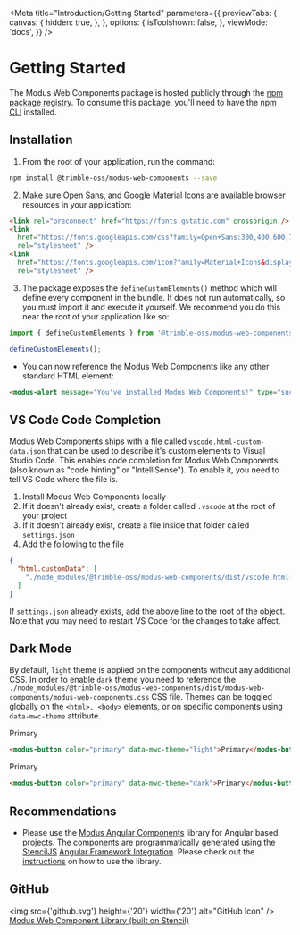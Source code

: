 
<Meta
  title="Introduction/Getting Started"
  parameters={{
    previewTabs: {
      canvas: {
        hidden: true,
      },
    },
    options: {
      isToolshown: false,
    },
    viewMode: 'docs',
  }}
/>

# Getting Started

The Modus Web Components package is hosted publicly through the [npm package registry](https://www.npmjs.com/package/@trimble-oss/modus-web-components). To consume this package, you'll need to have the [npm CLI](https://docs.npmjs.com/downloading-and-installing-node-js-and-npm) installed.

## Installation

1. From the root of your application, run the command:

```bash
npm install @trimble-oss/modus-web-components --save
```

2. Make sure Open Sans, and Google Material Icons are available browser resources in your application:

```html
<link rel="preconnect" href="https://fonts.gstatic.com" crossorigin />
<link
  href="https://fonts.googleapis.com/css?family=Open+Sans:300,400,600,700&display=fallback"
  rel="stylesheet" />
<link
  href="https://fonts.googleapis.com/icon?family=Material+Icons&display=block"
  rel="stylesheet" />
```

3. The package exposes the `defineCustomElements()` method which will define every component in the bundle. It does not run automatically, so you must import it and execute it yourself. We recommend you do this near the root of your application like so:

```javascript
import { defineCustomElements } from '@trimble-oss/modus-web-components/loader';

defineCustomElements();
```

- You can now reference the Modus Web Components like any other standard HTML element:

```html
<modus-alert message="You've installed Modus Web Components!" type="success" />
```

## VS Code Code Completion

Modus Web Components ships with a file called `vscode.html-custom-data.json` that can be used to describe it's custom elements to Visual Studio Code. This enables code completion for Modus Web Components (also known as "code hinting" or "IntelliSense"). To enable it, you need to tell VS Code where the file is.

1. Install Modus Web Components locally
2. If it doesn't already exist, create a folder called `.vscode` at the root of your project
3. If it doesn't already exist, create a file inside that folder called `settings.json`
4. Add the following to the file

```json
{
  "html.customData": [
    "./node_modules/@trimble-oss/modus-web-components/dist/vscode.html-custom-data.json"
  ]
}
```

If `settings.json` already exists, add the above line to the root of the object. Note that you may need to restart VS Code for the changes to take affect.

## Dark Mode

By default, `light` theme is applied on the components without any additional CSS. In order to enable `dark` theme you need to reference the `./node_modules/@trimble-oss/modus-web-components/dist/modus-web-components/modus-web-components.css` CSS file. Themes can be toggled globally on the `<html>, <body>` elements, or on specific components using `data-mwc-theme` attribute.

<modus-button color="primary" data-mwc-theme="light">Primary</modus-button>

```html
<modus-button color="primary" data-mwc-theme="light">Primary</modus-button>
```

<modus-button color="primary" data-mwc-theme="dark">Primary</modus-button>

```html
<modus-button color="primary" data-mwc-theme="dark">Primary</modus-button>
```

## Recommendations

- Please use the [Modus Angular Components](https://www.npmjs.com/package/@trimble-oss/modus-angular-components) library for Angular based projects. The components are programmatically generated using the [StencilJS](https://stenciljs.com/) [Angular Framework Integration](https://stenciljs.com/docs/angular). Please check out the [instructions](https://www.npmjs.com/package/@trimble-oss/modus-angular-components) on how to use the library.

## GitHub

<img src={'github.svg'} height={'20'} width={'20'} alt="GitHub Icon" /> <a
  href="https://github.com/trimble-oss/modus-web-components"
  target="_blank">
  Modus Web Component Library (built on Stencil)
</a>
